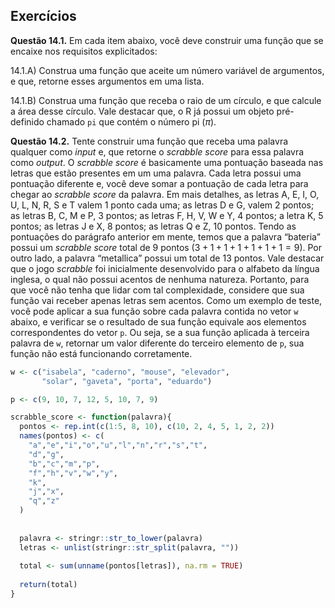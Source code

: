 





## Exercícios {.unnumbered}

**Questão 14.1.** Em cada item abaixo, você deve construir uma função que se encaixe nos requisitos explicitados:


14.1.A) Construa uma função que aceite um número variável de argumentos, e que, retorne esses argumentos em uma lista.

14.1.B) Construa uma função que receba o raio de um círculo, e que calcule a área desse círculo. Vale destacar que, o R já possui um objeto pré-definido chamado `pi` que contém o número pi ($\pi$).


**Questão 14.2.** Tente construir uma função que receba uma palavra qualquer como *input* e, que retorne o *scrabble score* para essa palavra como *output*. O *scrabble score* é basicamente uma pontuação baseada nas letras que estão presentes em um uma palavra. Cada letra possui uma pontuação diferente e, você deve somar a pontuação de cada letra para chegar ao *scrabble score* da palavra. Em mais detalhes, as letras A, E, I, O, U, L, N, R, S e T valem 1 ponto cada uma; as letras D e G, valem 2 pontos; as letras B, C, M e P, 3 pontos; as letras F, H, V, W e Y, 4 pontos; a letra K, 5 pontos; as letras J e X, 8 pontos; as letras Q e Z, 10 pontos. Tendo as pontuações do parágrafo anterior em mente, temos que a palavra "bateria" possui um *scrabble score* total de 9 pontos ($3 + 1 + 1 + 1 + 1 + 1 + 1 = 9$). Por outro lado, a palavra "metallica" possui um total de 13 pontos. Vale destacar que o jogo *scrabble* foi inicialmente desenvolvido para o alfabeto da língua inglesa, o qual não possui acentos de nenhuma natureza. Portanto, para que você não tenha que lidar com tal complexidade, considere que sua função vai receber apenas letras sem acentos. Como um exemplo de teste, você pode aplicar a sua função sobre cada palavra contida no vetor `w` abaixo, e verificar se o resultado de sua função equivale aos elementos correspondentes do vetor `p`. Ou seja, se a sua função aplicada à terceira palavra de `w`, retornar um valor diferente do terceiro elemento de `p`, sua função não está funcionando corretamente.

```{r}
w <- c("isabela", "caderno", "mouse", "elevador",
       "solar", "gaveta", "porta", "eduardo")

p <- c(9, 10, 7, 12, 5, 10, 7, 9)
```



```{r, include = FALSE}
scrabble_score <- function(palavra){
  pontos <- rep.int(c(1:5, 8, 10), c(10, 2, 4, 5, 1, 2, 2))
  names(pontos) <- c(
    "a","e","i","o","u","l","n","r","s","t",
    "d","g",
    "b","c","m","p",
    "f","h","v","w","y",
    "k",
    "j","x",
    "q","z"
  )
  
  
  palavra <- stringr::str_to_lower(palavra)
  letras <- unlist(stringr::str_split(palavra, ""))
  
  total <- sum(unname(pontos[letras]), na.rm = TRUE)
  
  return(total)
}


```



<!-- **Questão 14.3.** Dessa vez, temos um desafio mais complexo. O seu objetivo neste exercício, é criar uma função que criptografe uma determinada mensagem. Ou seja, essa função vai receber uma mensagem de texto, e vai retornar  -->


<!-- ```{r} -->
<!-- mensagem <- "Estive em Valadares hoje, porém, vou para Uberlândia amanhã" -->

<!-- crypto <- function(text){ -->
<!--   text <- str_to_lower(text) -->
<!--   text <- stringr::str_replace_all(text, "[!?.:-_, ]", "") -->
<!--   text_length <- stringr::str_length(text) -->

<!--   tab <- expand.grid( -->
<!--       c = 1:text_length, -->
<!--       r = 1:text_length -->
<!--     ) %>%  -->
<!--     mutate( -->
<!--       mult = c * r -->
<!--     ) %>%  -->
<!--     filter(mult >= text_length, c >= r, c - r <= 1) %>%  -->
<!--     arrange(c) -->

<!--   columns <- tab$c[1] -->
<!--   rows <- tab$r[1] -->

<!--   n_blocks <- floor(text_length / columns) -->
<!--   starts <- cumsum(rep.int(columns, times = n_blocks)) - columns + 1  -->
<!--   ends <- cumsum(rep.int(columns, times = n_blocks)) -->
<!--   m <- matrix(c(starts, ends), ncol = 2) -->

<!--   ### Ainda corrigir esse problema: -->
<!--   ### Warning message: -->
<!--   ### In matrix(., ncol = columns, nrow = rows, byrow = TRUE) : -->
<!--   ###   data length [48] is not a sub-multiple or multiple of the number of rows [7] -->

<!--   result <- str_sub(text, start = m) %>% -->
<!--     str_split("") %>%  -->
<!--     unlist() %>%  -->
<!--     matrix(ncol = columns, nrow = rows, byrow = TRUE) %>%  -->
<!--     as.vector() %>%  -->
<!--     str_c(collapse = "") -->

<!--   return(text) -->
<!-- } -->


<!-- crypto(mensagem) -->
<!-- ``` -->




